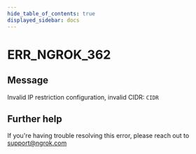 ```yaml
---
hide_table_of_contents: true
displayed_sidebar: docs
---
```



# ERR_NGROK_362

## Message

Invalid IP restriction configuration, invalid CIDR: `CIDR`

<ErrorDetails error="err_ngrok_362" />

## Further help

If you're having trouble resolving this error, please reach out to [support@ngrok.com](mailto:support@ngrok.com?subject=Help%20with%20ERR_NGROK_362)
